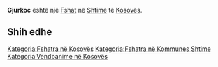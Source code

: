 {{Fshat në Kosovës
 | Emri                = Gjurkoc
| sqi_D_name = Gjurkoc
| sqi_D_FULL_NAME_RO = Gjurkoc
| sqi_D_FULL_NAME_ND_RO = Gjurkoc
| sqi_D_SORT_NAME_RG = GJURKOC
| sqi_D_FULL_NAME_RG = Gjurkoc
| sqi_D_FULL_NAME_ND_RG = Gjurkoc
| sqi_V_name = Gjurkovc
| sqi_V_FULL_NAME_RO = Gjurkovc Gjurakofc Durkovce
| sqi_V_FULL_NAME_ND_RO = Gjurkovc Gjurakofc Durkovce
| sqi_V_SORT_NAME_RG = GJURKOVC GJURAKOFC DURKOVCE
| sqi_V_FULL_NAME_RG = Gjurkovc Gjurakofc Durkovce
| sqi_V_FULL_NAME_ND_RG = Gjurkovc Gjurakofc Durkovce
| srp_N_name = Ðurkovce
| srp_N_FULL_NAME_RO = Ðurkovce
| srp_N_FULL_NAME_ND_RO = Durkovce
| srp_N_SORT_NAME_RG = DURKOVCE
| srp_N_FULL_NAME_RG = Ðurkovce
| srp_N_FULL_NAME_ND_RG = Durkovce
| srp_NS_name = Ђурковце
| srp_NS_FULL_NAME_RO = Ђурковце
| srp_NS_FULL_NAME_ND_RO = Ђурковце
| srp_NS_SORT_NAME_RG = ЂУРКОВЦЕ
| srp_NS_FULL_NAME_RG = Ђурковце
| srp_NS_FULL_NAME_ND_RG = Ђурковце

 | Emri (Rasa dhanore) = 
 | Figura              = 
 | Shteti              = Kosovo
 | Komuna              = Shtime
 | Kodi postar         = 
 | Sipërfaqja          = 

 | Popullsia           = 

 | Regj. i popullsisë  = 
 | Dend. e popullsisë  = 
 | Faqja zyrtare       = 
 <!--- Koordinatat ----> 
 | Gjerësia            = 42.468611
 | Gjatësia            = 21.089444
 | Lartësia            = 
}}
'''Gjurkoc''' është një [[Fshat]] në [[Shtime]] të [[Kosovës]].

<!-- == Gjeografia == -->
<!-- == Historia == -->
<!-- == Demografia == -->
== Shih edhe ==
{{Komuna Shtime}}
{{Kosovo-Administrata-Cung}}

[[Kategoria:Fshatra në Kosovës]]
[[Kategoria:Fshatra në Kommunes Shtime]]
[[Kategoria:Vendbanime në Kosovës]]